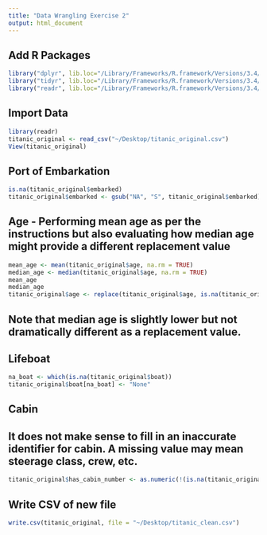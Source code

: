 ```yaml
---
title: "Data Wrangling Exercise 2"
output: html_document
---
```


## Add R Packages
```r
library("dplyr", lib.loc="/Library/Frameworks/R.framework/Versions/3.4/Resources/library")
library("tidyr", lib.loc="/Library/Frameworks/R.framework/Versions/3.4/Resources/library")
library("readr", lib.loc="/Library/Frameworks/R.framework/Versions/3.4/Resources/library")
```

## Import Data
```r
library(readr)
titanic_original <- read_csv("~/Desktop/titanic_original.csv")
View(titanic_original)
```

## Port of Embarkation
```r
is.na(titanic_original$embarked)
titanic_original$embarked <- gsub("NA", "S", titanic_original$embarked)
```

## Age - Performing mean age as per the instructions but also evaluating how median age might provide a different replacement value
```r
mean_age <- mean(titanic_original$age, na.rm = TRUE)
median_age <- median(titanic_original$age, na.rm = TRUE)
mean_age
median_age
titanic_original$age <- replace(titanic_original$age, is.na(titanic_original$age), mean_age)
```
## Note that median age is slightly lower but not dramatically different as a replacement value.

## Lifeboat
```r
na_boat <- which(is.na(titanic_original$boat))
titanic_original$boat[na_boat] <- "None"

```
## Cabin
## It does not make sense to fill in an inaccurate identifier for cabin. A missing value may mean steerage class, crew, etc.
```r
titanic_original$has_cabin_number <- as.numeric(!(is.na(titanic_original$cabin)))
```
## Write CSV of new file
```r
write.csv(titanic_original, file = "~/Desktop/titanic_clean.csv")
```


